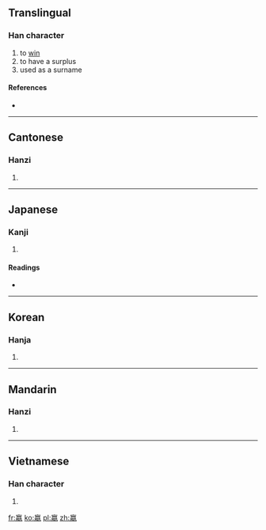 ==Translingual==

===Han character===
{{Han char|rn=38|rad=女|as=13|sn=16|four=0021<sub>7</sub>|canj=卜弓女 (YNV)}}

# to [[win]]
# to have a surplus
# used as a surname

====References====
* {{Han ref|kx=0272.251|dkj=06776|dj=0541.160|hdz=32113.090|uh=5B34|ud=23348|bh=BEC6|bd=48838}}

----

==Cantonese==

===Hanzi===
{{yue-hanzi|jyut=|y=ying4}}

# {{defn|Cantonese|sort=女13}}

----

==Japanese==

===Kanji===
{{ja-kanji|grade=|rs=女13}}

# {{defn|Japanese|sort=女13}}

====Readings====
* {{ja-readings|on=[[えい]] (ei)|kun=}}

----

==Korean==

===Hanja===
{{ko-hanja|hangeul=영|rv=yeong|mr=yŏng}}

# {{defn|Korean|sort=女13}}

----

==Mandarin==

===Hanzi===
{{cmn-hanzi|pin=[[yíng]] ([[ying2]])|wg=ying<sup>2</sup>}}

# {{defn|Mandarin|sort=女13}}

----

==Vietnamese==

===Han character===
{{vi-hantu|[[doanh]]|rs=女13}}

# {{defn|Vietnamese|sort=女13}}

[[fr:嬴]]
[[ko:嬴]]
[[pl:嬴]]
[[zh:嬴]]